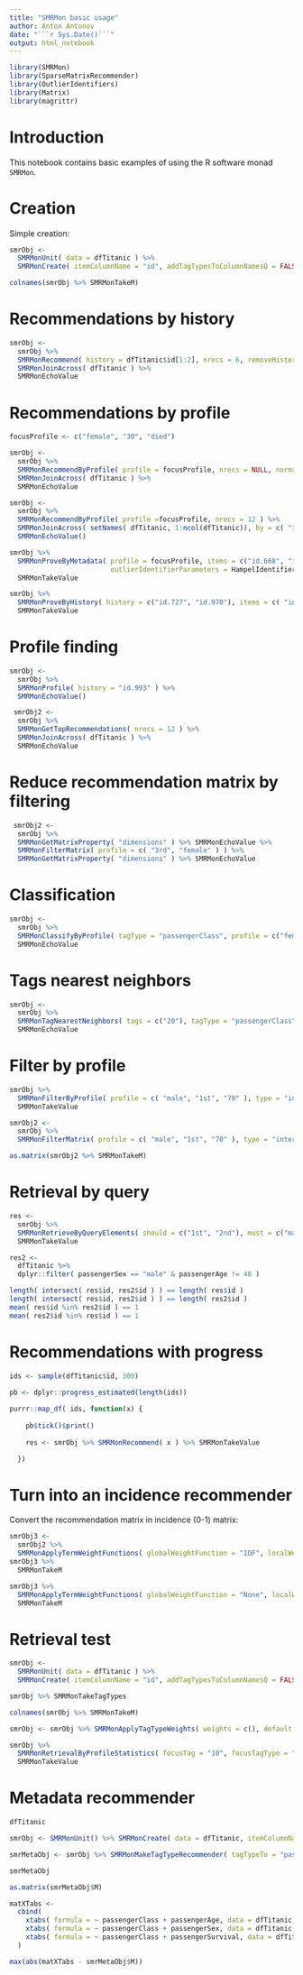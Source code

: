 ```yaml
---
title: "SMRMon basic usage"
author: Anton Antonov
date: "```r Sys.Date()```"
output: html_notebook
---
```


```r
library(SMRMon)
library(SparseMatrixRecommender)
library(OutlierIdentifiers)
library(Matrix)
library(magrittr)
```

# Introduction

This notebook contains basic examples of using the R software monad `SMRMon`.

# Creation

Simple creation:

```r
smrObj <-
  SMRMonUnit( data = dfTitanic ) %>%
  SMRMonCreate( itemColumnName = "id", addTagTypesToColumnNamesQ = FALSE )
```


```r
colnames(smrObj %>% SMRMonTakeM)
```

# Recommendations by history

```r
smrObj <-
  smrObj %>% 
  SMRMonRecommend( history = dfTitanic$id[1:2], nrecs = 6, removeHistoryQ = FALSE ) %>% 
  SMRMonJoinAcross( dfTitanic ) %>% 
  SMRMonEchoValue
```


# Recommendations by profile

```r
focusProfile <- c("female", "30", "died")
```

```r
smrObj <-
  smrObj %>% 
  SMRMonRecommendByProfile( profile = focusProfile, nrecs = NULL, normalizeQ = TRUE ) %>% 
  SMRMonJoinAcross( dfTitanic ) %>% 
  SMRMonEchoValue
```

```r
smrObj <-
  smrObj %>% 
  SMRMonRecommendByProfile( profile =focusProfile, nrecs = 12 ) %>% 
  SMRMonJoinAcross( setNames( dfTitanic, 1:ncol(dfTitanic)), by = c( "id" = "1" ) ) %>% 
  SMRMonEchoValue()
```

```r
smrObj %>% 
  SMRMonProveByMetadata( profile = focusProfile, items = c("id.668", "id.343", "id.1"), 
                         outlierIdentifierParameters = HampelIdentifierParameters ) %>% 
  SMRMonTakeValue
```

```r
smrObj %>% 
  SMRMonProveByHistory( history = c("id.727", "id.970"), items = c( "id.668", "id.1") ) %>% 
  SMRMonTakeValue
```

# Profile finding

```r
smrObj <-
  smrObj %>% 
  SMRMonProfile( history = "id.993" ) %>% 
  SMRMonEchoValue()
```

```r
 smrObj2 <-
  smrObj %>% 
  SMRMonGetTopRecommendations( nrecs = 12 ) %>% 
  SMRMonJoinAcross( dfTitanic ) %>% 
  SMRMonEchoValue
```

# Reduce recommendation matrix by filtering

```r
 smrObj2 <-
  smrObj %>% 
  SMRMonGetMatrixProperty( "dimensions" ) %>% SMRMonEchoValue %>% 
  SMRMonFilterMatrix( profile = c( "3rd", "female" ) ) %>% 
  SMRMonGetMatrixProperty( "dimensions" ) %>% SMRMonEchoValue
```

# Classification

```r
smrObj <-
  smrObj %>% 
  SMRMonClassifyByProfile( tagType = "passengerClass", profile = c("female", "died"), nTopNNs = 600 ) %>% 
  SMRMonEchoValue
```

# Tags nearest neighbors

```r
smrObj <-
  smrObj %>% 
  SMRMonTagNearestNeighbors( tags = c("20"), tagType = "passengerClass", nrecs = 12, nrecsProfile = 400 ) %>% 
  SMRMonEchoValue
```

# Filter by profile

```r
smrObj %>% 
  SMRMonFilterByProfile( profile = c( "male", "1st", "70" ), type = "intersection" ) %>% 
  SMRMonTakeValue
```

```r
smrObj2 <- 
  smrObj %>% 
  SMRMonFilterMatrix( profile = c( "male", "1st", "70" ), type = "intersection" )
```

```r
as.matrix(smrObj2 %>% SMRMonTakeM)
```
# Retrieval by query

```r
res <- 
  smrObj %>% 
  SMRMonRetrieveByQueryElements( should = c("1st", "2nd"), must = c("male"), mustNot = c("40")  ) %>% 
  SMRMonTakeValue
```

```r
res2 <- 
  dfTitanic %>% 
  dplyr::filter( passengerSex == "male" & passengerAge != 40 )
```


```r
length( intersect( res$id, res2$id ) ) == length( res$id )
length( intersect( res$id, res2$id ) ) == length( res2$id )
mean( res$id %in% res2$id ) == 1
mean( res2$id %in% res$id ) == 1
```


# Recommendations with progress

```r
ids <- sample(dfTitanic$id, 300)
  
pb <- dplyr::progress_estimated(length(ids))

purrr::map_df( ids, function(x) {
  
    pb$tick()$print()
  
    res <- smrObj %>% SMRMonRecommend( x ) %>% SMRMonTakeValue

  })
```

# Turn into an incidence recommender

Convert the recommendation matrix in incidence (0-1) matrix:

```r
smrObj3 <- 
  smrObj2 %>% 
  SMRMonApplyTermWeightFunctions( globalWeightFunction = "IDF", localWeightFunction = "None", normalizerFunction = "None" ) 
smrObj3 %>% 
  SMRMonTakeM
```

```r
smrObj3 %>% 
  SMRMonApplyTermWeightFunctions( globalWeightFunction = "None", localWeightFunction = "Binary", normalizerFunction = "None" ) %>% 
  SMRMonTakeM
```

# Retrieval test

```r
smrObj <-
  SMRMonUnit( data = dfTitanic ) %>%
  SMRMonCreate( itemColumnName = "id", addTagTypesToColumnNamesQ = FALSE )
```

```r
smrObj %>% SMRMonTakeTagTypes
```

```r
colnames(smrObj %>% SMRMonTakeM)
```
```r
smrObj <- smrObj %>% SMRMonApplyTagTypeWeights( weights = c(), default = 1 )
```

```r
smrObj %>% 
  SMRMonRetrievalByProfileStatistics( focusTag = "10", focusTagType = "passengerAge", profileTagTypes = c("passengerSex", "passengerSurvival"), nrecs = c( 100, 200) ) %>% 
  SMRMonTakeValue
```
# Metadata recommender

```r
dfTitanic
```

```r
smrObj <- SMRMonUnit() %>% SMRMonCreate( data = dfTitanic, itemColumnName = "id" )
```

```r
smrMetaObj <- smrObj %>% SMRMonMakeTagTypeRecommender( tagTypeTo = "passengerClass", nTopTags = 1, tagSelectionCriteria = 120, tagTypes = NULL  )
```
```r
smrMetaObj
```

```r
as.matrix(smrMetaObj$M)
```


```r
matXTabs <- 
  cbind( 
    xtabs( formula = ~ passengerClass + passengerAge, data = dfTitanic, sparse = TRUE ),
    xtabs( formula = ~ passengerClass + passengerSex, data = dfTitanic, sparse = TRUE ),
    xtabs( formula = ~ passengerClass + passengerSurvival, data = dfTitanic, sparse = TRUE )
  )
```

```r
max(abs(matXTabs - smrMetaObj$M))
```

